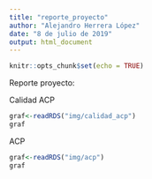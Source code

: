```yaml
---
title: "reporte_proyecto"
author: "Alejandro Herrera López"
date: "8 de julio de 2019"
output: html_document
---
```


```r
knitr::opts_chunk$set(echo = TRUE)
```

Reporte proyecto:

Calidad ACP

```r
graf<-readRDS("img/calidad_acp")
graf
```

ACP
```r
graf<-readRDS("img/acp")
graf

```

